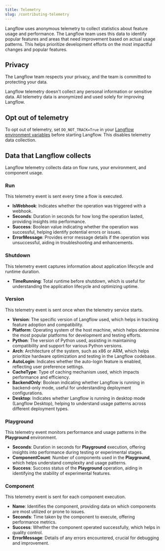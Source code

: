 ```yaml
---
title: Telemetry
slug: /contributing-telemetry
---
```


Langflow uses anonymous telemetry to collect statistics about feature usage and performance.
The Langflow team uses this data to identify popular features and areas that need improvement based on actual usage patterns.
This helps prioritize development efforts on the most impactful changes and popular features.

## Privacy

The Langflow team respects your privacy, and the team is committed to protecting your data.

Langflow telemetry doesn't collect any personal information or sensitive data.
All telemetry data is anonymized and used solely for improving Langflow.

## Opt out of telemetry

To opt out of telemetry, set `DO_NOT_TRACK=True` in your [Langflow environment variables](/environment-variables) before starting Langflow. This disables telemetry data collection.

## Data that Langflow collects

Langflow telemetry collects data on flow runs, your environment, and component usage.

### Run

This telemetry event is sent every time a flow is executed.

- **IsWebhook**: Indicates whether the operation was triggered with a webhook.
- **Seconds**: Duration in seconds for how long the operation lasted, providing insights into performance.
- **Success**: Boolean value indicating whether the operation was successful, helping identify potential errors or issues.
- **ErrorMessage**: Provides error message details if the operation was unsuccessful, aiding in troubleshooting and enhancements.

### Shutdown

This telemetry event captures information about application lifecycle and runtime duration.

- **TimeRunning**: Total runtime before shutdown, which is useful for understanding the application lifecycle and optimizing uptime.

### Version

This telemetry event is sent once when the telemetry service starts.

- **Version**: The specific version of Langflow used, which helps in tracking feature adoption and compatibility.
- **Platform**: Operating system of the host machine, which helps determine the most popular platforms for development and testing efforts.
- **Python**: The version of Python used, assisting in maintaining compatibility and support for various Python versions.
- **Arch**: Architecture of the system, such as x86 or ARM, which helps prioritize hardware optimization and testing in the Langflow codebase.
- **AutoLogin**: Indicates whether the auto-login feature is enabled, reflecting user preference settings.
- **CacheType**: Type of caching mechanism used, which impacts performance and efficiency.
- **BackendOnly**: Boolean indicating whether Langflow is running in backend-only mode, useful for understanding deployment configurations.
- **Desktop**: Indicates whether Langflow is running in desktop mode (Langflow Desktop), helping to understand usage patterns across different deployment types.

### Playground

This telemetry event monitors performance and usage patterns in the **Playground** environment.

- **Seconds**: Duration in seconds for **Playground** execution, offering insights into performance during testing or experimental stages.
- **ComponentCount**: Number of components used in the **Playground**, which helps understand complexity and usage patterns.
- **Success**: Success status of the **Playground** operation, aiding in identifying the stability of experimental features.

### Component

This telemetry event is sent for each component execution.

- **Name**: Identifies the component, providing data on which components are most utilized or prone to issues.
- **Seconds**: Time taken by the component to execute, offering performance metrics.
- **Success**: Whether the component operated successfully, which helps in quality control.
- **ErrorMessage**: Details of any errors encountered, crucial for debugging and improvement.